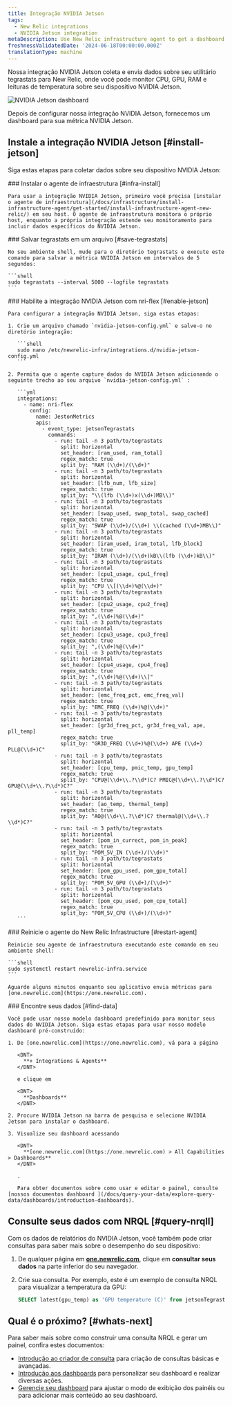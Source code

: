 ```yaml
---
title: Integração NVIDIA Jetson
tags:
  - New Relic integrations
  - NVIDIA Jetson integration
metaDescription: Use New Relic infrastructure agent to get a dashboard with metrics from your NVIDIA Jetson.
freshnessValidatedDate: '2024-06-18T00:00:00.000Z'
translationType: machine
---
```


Nossa integração NVIDIA Jetson coleta e envia dados sobre seu utilitário tegrastats para New Relic, onde você pode monitor CPU, GPU, RAM e leituras de temperatura sobre seu dispositivo NVIDIA Jetson.

<img
  title="NVIDIA Jetson dashboard"
  alt="NVIDIA Jetson dashboard"
  src="/images/infrastructure_screenshot_full-nvidia-jetson-dashboard.webp"
/>

<figcaption>
  Depois de configurar nossa integração NVIDIA Jetson, fornecemos um dashboard para sua métrica NVIDIA Jetson.
</figcaption>

## Instale a integração NVIDIA Jetson [#install-jetson]

Siga estas etapas para coletar dados sobre seu dispositivo NVIDIA Jetson:

<Steps>
  <Step>
    ### Instalar o agente de infraestrutura [#infra-install]

    Para usar a integração NVIDIA Jetson, primeiro você precisa [instalar o agente de infraestrutura](/docs/infrastructure/install-infrastructure-agent/get-started/install-infrastructure-agent-new-relic/) em seu host. O agente de infraestrutura monitora o próprio host, enquanto a própria integração estende seu monitoramento para incluir dados específicos do NVIDIA Jetson.
  </Step>

  <Step>
    ### Salvar tegrastats em um arquivo [#save-tegrastats]

    No seu ambiente shell, mude para o diretório tegrastats e execute este comando para salvar a métrica NVIDIA Jetson em intervalos de 5 segundos:

    ```shell
    sudo tegrastats --interval 5000 --logfile tegrastats
    ```
  </Step>

  <Step>
    ### Habilite a integração NVIDIA Jetson com nri-flex [#enable-jetson]

    Para configurar a integração NVIDIA Jetson, siga estas etapas:

    1. Crie um arquivo chamado `nvidia-jetson-config.yml` e salve-o no diretório integração:

       ```shell
       sudo nano /etc/newrelic-infra/integrations.d/nvidia-jetson-config.yml
       ```

    2. Permita que o agente capture dados do NVIDIA Jetson adicionando o seguinte trecho ao seu arquivo `nvidia-jetson-config.yml` :

       ```yml
       integrations:
         - name: nri-flex
           config:
             name: JestonMetrics
             apis:
               - event_type: jetsonTegrastats
                 commands:
                   - run: tail -n 3 path/to/tegrastats
                     split: horizontal
                     set_header: [ram_used, ram_total]
                     regex_match: true
                     split_by: "RAM (\\d+)/(\\d+)"
                   - run: tail -n 3 path/to/tegrastats
                     split: horizontal
                     set_header: [lfb_num, lfb_size]
                     regex_match: true
                     split_by: "\\(lfb (\\d+)x(\\d+)MB\\)"
                   - run: tail -n 3 path/to/tegrastats
                     split: horizontal
                     set_header: [swap_used, swap_total, swap_cached]
                     regex_match: true
                     split_by: "SWAP (\\d+)/(\\d+) \\(cached (\\d+)MB\\)" 
                   - run: tail -n 3 path/to/tegrastats
                     split: horizontal
                     set_header: [iram_used, iram_total, lfb_block]
                     regex_match: true
                     split_by: "IRAM (\\d+)/(\\d+)kB\\(lfb (\\d+)kB\\)"        
                   - run: tail -n 3 path/to/tegrastats
                     split: horizontal
                     set_header: [cpu1_usage, cpu1_freq]
                     regex_match: true
                     split_by: "CPU \\[(\\d+)%@(\\d+)" 
                   - run: tail -n 3 path/to/tegrastats
                     split: horizontal
                     set_header: [cpu2_usage, cpu2_freq]
                     regex_match: true
                     split_by: ",(\\d+)%@(\\d+)" 
                   - run: tail -n 3 path/to/tegrastats
                     split: horizontal
                     set_header: [cpu3_usage, cpu3_freq]
                     regex_match: true
                     split_by: ",(\\d+)%@(\\d+)" 
                   - run: tail -n 3 path/to/tegrastats
                     split: horizontal
                     set_header: [cpu4_usage, cpu4_freq]
                     regex_match: true
                     split_by: ",(\\d+)%@(\\d+)\\]"       
                   - run: tail -n 3 path/to/tegrastats
                     split: horizontal
                     set_header: [emc_freq_pct, emc_freq_val]
                     regex_match: true
                     split_by: "EMC_FREQ (\\d+)%@(\\d+)"
                   - run: tail -n 3 path/to/tegrastats
                     split: horizontal
                     set_header: [gr3d_freq_pct, gr3d_freq_val, ape, pll_temp]
                     regex_match: true
                     split_by: "GR3D_FREQ (\\d+)%@(\\d+) APE (\\d+) PLL@(\\d+)C" 
                   - run: tail -n 3 path/to/tegrastats
                     split: horizontal
                     set_header: [cpu_temp, pmic_temp, gpu_temp]
                     regex_match: true
                     split_by: "CPU@(\\d+\\.?\\d*)C? PMIC@(\\d+\\.?\\d*)C? GPU@(\\d+\\.?\\d*)C?"
                   - run: tail -n 3 path/to/tegrastats
                     split: horizontal
                     set_header: [ao_temp, thermal_temp]
                     regex_match: true
                     split_by: "AO@(\\d+\\.?\\d*)C? thermal@(\\d+\\.?\\d*)C?"
                   - run: tail -n 3 path/to/tegrastats
                     split: horizontal
                     set_header: [pom_in_currect, pom_in_peak]
                     regex_match: true
                     split_by: "POM_5V_IN (\\d+)/(\\d+)"
                   - run: tail -n 3 path/to/tegrastats
                     split: horizontal
                     set_header: [pom_gpu_used, pom_gpu_total]
                     regex_match: true
                     split_by: "POM_5V_GPU (\\d+)/(\\d+)"   
                   - run: tail -n 3 path/to/tegrastats
                     split: horizontal
                     set_header: [pom_cpu_used, pom_cpu_total]
                     regex_match: true
                     split_by: "POM_5V_CPU (\\d+)/(\\d+)"            
       ```
  </Step>

  <Step>
    ### Reinicie o agente do New Relic Infrastructure [#restart-agent]

    Reinicie seu agente de infraestrutura executando este comando em seu ambiente shell:

    ```shell
    sudo systemctl restart newrelic-infra.service
    ```

    Aguarde alguns minutos enquanto seu aplicativo envia métricas para [one.newrelic.com](https://one.newrelic.com).
  </Step>

  <Step>
    ### Encontre seus dados [#find-data]

    Você pode usar nosso modelo dashboard predefinido para monitor seus dados do NVIDIA Jetson. Siga estas etapas para usar nosso modelo dashboard pré-construído:

    1. De [one.newrelic.com](https://one.newrelic.com), vá para a página

       <DNT>
         **+ Integrations & Agents**
       </DNT>

       e clique em

       <DNT>
         **Dashboards**
       </DNT>

    2. Procure NVIDIA Jetson na barra de pesquisa e selecione NVIDIA Jetson para instalar o dashboard.

    3. Visualize seu dashboard acessando

       <DNT>
         **[one.newrelic.com](https://one.newrelic.com) > All Capabilities > Dashboards**
       </DNT>

       .

       Para obter documentos sobre como usar e editar o painel, consulte [nossos documentos dashboard ](/docs/query-your-data/explore-query-data/dashboards/introduction-dashboards).
  </Step>
</Steps>

## Consulte seus dados com NRQL [#query-nrqll]

Com os dados de relatórios do NVIDIA Jetson, você também pode criar consultas para saber mais sobre o desempenho do seu dispositivo:

1. De qualquer página em **[one.newrelic.com](https://one.newrelic.com)**, clique em **consultar seus dados** na parte inferior do seu navegador.

2. Crie sua consulta. Por exemplo, este é um exemplo de consulta NRQL para visualizar a temperatura da GPU:

   ```sql
   SELECT latest(gpu_temp) as 'GPU temperature (C)' from jetsonTegrastats 
   ```

## Qual é o próximo? [#whats-next]

Para saber mais sobre como construir uma consulta NRQL e gerar um painel, confira estes documentos:

* [Introdução ao criador de consulta](/docs/query-your-data/explore-query-data/query-builder/introduction-query-builder) para criação de consultas básicas e avançadas.
* [Introdução aos dashboards](/docs/query-your-data/explore-query-data/dashboards/introduction-dashboards) para personalizar seu dashboard e realizar diversas ações.
* [Gerencie seu dashboard](/docs/query-your-data/explore-query-data/dashboards/manage-your-dashboard) para ajustar o modo de exibição dos painéis ou para adicionar mais conteúdo ao seu dashboard.
